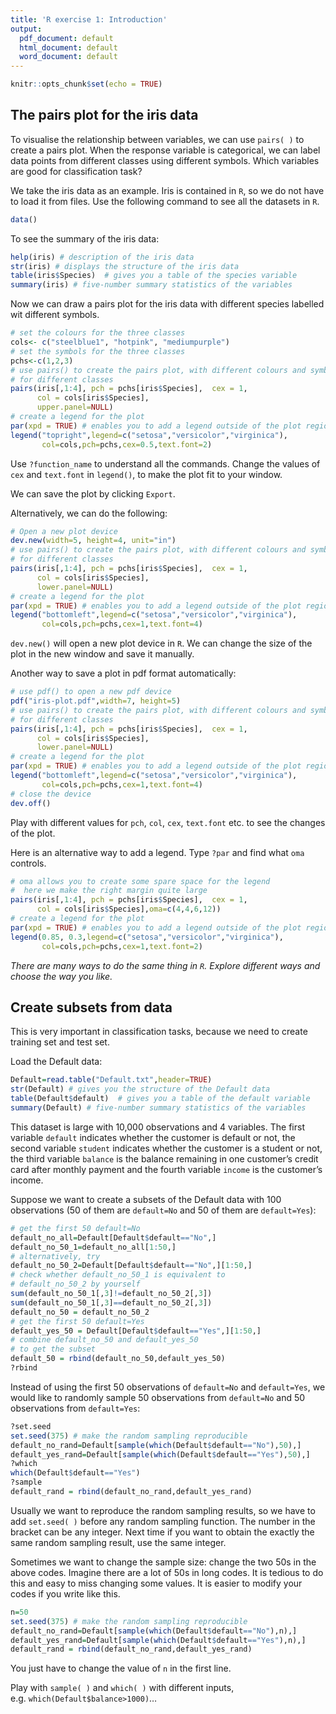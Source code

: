 ```yaml
---
title: 'R exercise 1: Introduction'
output:
  pdf_document: default
  html_document: default
  word_document: default
---
```


```r
knitr::opts_chunk$set(echo = TRUE)
```

## The pairs plot for the iris data

To visualise the relationship between variables, we can use `pairs( )` to create a pairs plot. When the response variable is categorical, we can label data points from different classes using different symbols. Which variables are good for classification task?

We take the iris data as an example. Iris is contained in `R`, so we do not have to load it from files. Use the following command to see all the datasets in `R`. 
```r
data()
```

To see the summary of the iris data:
```r
help(iris) # description of the iris data
str(iris) # displays the structure of the iris data
table(iris$Species)  # gives you a table of the species variable
summary(iris) # five-number summary statistics of the variables
```

Now we can draw a pairs plot for the iris data with different species labelled wit different symbols.
```r
# set the colours for the three classes
cols<- c("steelblue1", "hotpink", "mediumpurple")  
# set the symbols for the three classes
pchs<-c(1,2,3)
# use pairs() to create the pairs plot, with different colours and symbols 
# for different classes
pairs(iris[,1:4], pch = pchs[iris$Species],  cex = 1,
      col = cols[iris$Species],
      upper.panel=NULL)
# create a legend for the plot 
par(xpd = TRUE) # enables you to add a legend outside of the plot region
legend("topright",legend=c("setosa","versicolor","virginica"),
       col=cols,pch=pchs,cex=0.5,text.font=2)
```

Use `?function_name` to understand all the commands. Change the values of `cex` and `text.font` in `legend()`, to make the plot fit to your window.

We can save the plot by clicking `Export`. 

Alternatively, we can do the following:
```r
# Open a new plot device
dev.new(width=5, height=4, unit="in")
# use pairs() to create the pairs plot, with different colours and symbols 
# for different classes
pairs(iris[,1:4], pch = pchs[iris$Species],  cex = 1,
      col = cols[iris$Species],
      lower.panel=NULL)
# create a legend for the plot 
par(xpd = TRUE) # enables you to add a legend outside of the plot region
legend("bottomleft",legend=c("setosa","versicolor","virginica"),
       col=cols,pch=pchs,cex=1,text.font=4)
```

`dev.new()` will open a new plot device in `R`. We can change the size of the plot in the new window and save it manually.

Another way to save a plot in pdf format automatically:
```r
# use pdf() to open a new pdf device
pdf("iris-plot.pdf",width=7, height=5)
# use pairs() to create the pairs plot, with different colours and symbols 
# for different classes
pairs(iris[,1:4], pch = pchs[iris$Species],  cex = 1,
      col = cols[iris$Species],
      lower.panel=NULL)
# create a legend for the plot 
par(xpd = TRUE) # enables you to add a legend outside of the plot region
legend("bottomleft",legend=c("setosa","versicolor","virginica"),
       col=cols,pch=pchs,cex=1,text.font=4)
# close the device       
dev.off()
```

Play with different values for `pch`, `col`, `cex`, `text.font` etc. to see the changes of the plot.

Here is an alternative way to add a legend. Type `?par` and find what `oma` controls.
```r
# oma allows you to create some spare space for the legend
#  here we make the right margin quite large
pairs(iris[,1:4], pch = pchs[iris$Species],  cex = 1,
      col = cols[iris$Species],oma=c(4,4,6,12))
# create a legend for the plot
par(xpd = TRUE) # enables you to add a legend outside of the plot region
legend(0.85, 0.3,legend=c("setosa","versicolor","virginica"),
       col=cols,pch=pchs,cex=1,text.font=2)
```


*There are many ways to do the same thing in `R`. Explore different ways and choose the way you like.*

## Create subsets from data
This is very important in classification tasks, because we need to create training set and test set.

Load the Default data:
```r
Default=read.table("Default.txt",header=TRUE)
str(Default) # gives you the structure of the Default data
table(Default$default)  # gives you a table of the default variable
summary(Default) # five-number summary statistics of the variables
```

This dataset is large with 10,000 observations and 4 variables. The first variable `default` indicates whether the customer is default or not, the second variable `student` indicates whether the customer is a student or not, the third variable `balance` is the balance remaining in one customer's credit card after monthly payment and the fourth variable `income` is the customer's income.

Suppose we want to create a subsets of the Default data with 100 observations (50 of them are `default=No` and 50 of them are `default=Yes`):
```r
# get the first 50 default=No
default_no_all=Default[Default$default=="No",]
default_no_50_1=default_no_all[1:50,]
# alternatively, try
default_no_50_2=Default[Default$default=="No",][1:50,]
# check whether default_no_50_1 is equivalent to 
# default_no_50_2 by yourself
sum(default_no_50_1[,3]!=default_no_50_2[,3])
sum(default_no_50_1[,3]==default_no_50_2[,3])
default_no_50 = default_no_50_2
# get the first 50 default=Yes
default_yes_50 = Default[Default$default=="Yes",][1:50,]
# combine default_no_50 and default_yes_50
# to get the subset
default_50 = rbind(default_no_50,default_yes_50)
?rbind
```

Instead of using the first 50 observations of `default=No` and `default=Yes`, we would like to randomly sample 50 observations from `default=No` and 50 observations from `default=Yes`:
```r
?set.seed
set.seed(375) # make the random sampling reproducible
default_no_rand=Default[sample(which(Default$default=="No"),50),]
default_yes_rand=Default[sample(which(Default$default=="Yes"),50),]
?which
which(Default$default=="Yes")
?sample
default_rand = rbind(default_no_rand,default_yes_rand)
```

Usually we want to reproduce the random sampling results, so we have to add `set.seed( )` before any random sampling function. The number in the bracket can be any integer. Next time if you want to obtain the exactly the same random sampling result, use the same integer. 

Sometimes we want to change the sample size: change the two 50s in the above codes. Imagine there are a lot of 50s in long codes. It is tedious to do this and easy to miss changing some values. It is easier to modify your codes if you write like this.
```r
n=50
set.seed(375) # make the random sampling reproducible
default_no_rand=Default[sample(which(Default$default=="No"),n),]
default_yes_rand=Default[sample(which(Default$default=="Yes"),n),]
default_rand = rbind(default_no_rand,default_yes_rand)
```

You just have to change the value of `n` in the first line.

Play with `sample( )` and `which( )` with different inputs, e.g. `which(Default$balance>1000)`...